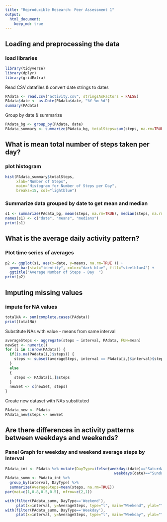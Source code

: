 ```yaml
---
title: "Reproducible Research: Peer Assessment 1"
output: 
  html_document: 
    keep_md: true
---
```



## Loading and preprocessing the data
### load libraries
```r
library(tidyverse)
library(dplyr)
library(gridExtra)
```

Read CSV datafiles & convert date strings to dates 
```r
PAdata <- read.csv("activity.csv", stringsAsFactors = FALSE)
PAdata$date <- as.Date(PAdata$date, "%Y-%m-%d")
summary(PAdata)
```

Group by date & summarize
```r
PAdata_bg <- group_by(PAdata, date)
PAdata_summary <- summarize(PAdata_bg, totalSteps=sum(steps, na.rm=TRUE))
```

## What is mean total number of steps taken per day?
### plot histogram
```r
hist(PAdata_summary$totalSteps, 
     xlab="Number of Steps", 
     main="Histogram for Number of Steps per Day",
     breaks=15, col="lightblue")
```

### Summarize data grouped by date to get mean and median
```r
s1 <- summarize(PAdata_bg, mean(steps, na.rm=TRUE), median(steps, na.rm=TRUE))
names(s1) <- c("date", "means", "medians")
print(s1)
```

## What is the average daily activity pattern?
### Plot time series of averages
```r
p2 <- ggplot(s1, aes(x=date, y=means, na.rm=TRUE )) + 
  geom_bar(stat="identity", color="dark blue", fill="steelblue4") +
  ggtitle("Average Number of Steps - Day  ")
print(p2)
```


## Imputing missing values
### impute for NA values
``` r
totalNA <- sum(complete.cases(PAdata))
print(totalNA)
```

Substitute NAs with value - means from same interval
``` r
averageSteps <- aggregate(steps ~ interval, PAdata, FUN=mean)
newSet <- numeric()
for (i in 1:nrow(PAdata)) {
  if(is.na(PAdata[i,]$steps)) {
    steps <- subset(averageSteps, interval == PAdata[i,]$interval)$steps
  }
  else
  {
    steps <- PAdata[i,]$steps
  }
  newSet <- c(newSet, steps)
}
```

Create new dataset with NAs substituted
``` r
PAdata_new <- PAdata
PAdata_new$steps <- newSet
```


## Are there differences in activity patterns between weekdays and weekends?

### Panel Graph for weekday and weekend average steps by Interval
```r
PAdata_int <- PAdata %>% mutate(DayType=ifelse(weekdays(date)=="Saturday" |
                                                 weekdays(date)=="Sunday",'Weekend','Weekday'))
PAdata_summ <- PAdata_int %>% 
  group_by(interval, DayType) %>% 
  summarize(AverageSteps=mean(steps, na.rm=TRUE))
par(mai=c(1,0.8,0.5,0.5), mfrow=c(2,1))

with(filter(PAdata_summ, DayType=='Weekend'), 
     plot(x=interval, y=AverageSteps, type="l", main="Weekend", ylab="", cex.main=0.9, xlab=""))
with(filter(PAdata_summ, DayType=='Weekday'), 
     plot(x=interval, y=AverageSteps, type="l", main="Weekday", ylab="", cex.main=0.9, xlab="Interval"))

```

